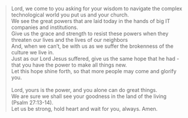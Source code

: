 > Lord, we come to you asking for your wisdom to navigate the complex technological world you put us and your church.\
We see the great powers that are laid today in the hands of big IT companies and institutions.\
Give us the grace and strength to resist these powers when they threaten our lives and the lives of our neighbors\
And, when we can't, be with us as we suffer the brokenness of the culture we live in.\
Just as our Lord Jesus suffered, give us the same hope that he had - that you have the power to make all things new.\
Let this hope shine forth, so that more people may come and glorify you.\
\
Lord, yours is the power, and you alone can do great things.\
We are sure we shall see your goodness in the land of the living (Psalm 27:13-14).\
Let us be strong, hold heart and wait for you, always. Amen.